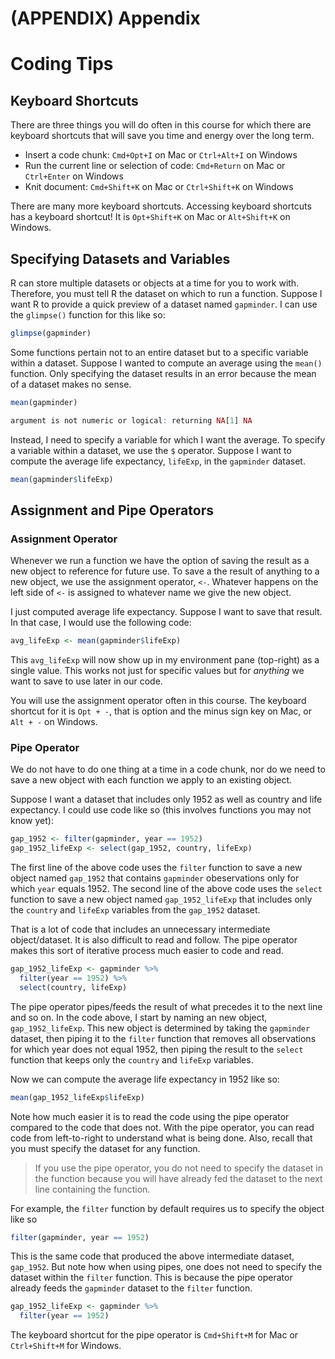 # (APPENDIX) Appendix {-} 

# Coding Tips

## Keyboard Shortcuts

There are three things you will do often in this course for which there are keyboard shortcuts that will save you time and energy over the long term.

- Insert a code chunk: `Cmd+Opt+I` on Mac or `Ctrl+Alt+I` on Windows
- Run the current line or selection of code: `Cmd+Return` on Mac or `Ctrl+Enter` on Windows
- Knit document: `Cmd+Shift+K` on Mac or `Ctrl+Shift+K` on Windows

There are many more keyboard shortcuts. Accessing keyboard shortcuts has a keyboard shortcut! It is `Opt+Shift+K` on Mac or `Alt+Shift+K` on Windows.

## Specifying Datasets and Variables

R can store multiple datasets or objects at a time for you to work with. Therefore, you must tell R the dataset on which to run a function. Suppose I want R to provide a quick preview of a dataset named `gapminder`. I can use the `glimpse()` function for this like so:

```r
glimpse(gapminder)
```

Some functions pertain not to an entire dataset but to a specific variable within a dataset. Suppose I wanted to compute an average using the `mean()` function. Only specifying the dataset results in an error because the mean of a dataset makes no sense.

```r
mean(gapminder)

argument is not numeric or logical: returning NA[1] NA
```

Instead, I need to specify a variable for which I want the average. To specify a variable within a dataset, we use the `$` operator. Suppose I want to compute the average life expectancy, `lifeExp`, in the `gapminder` dataset.

```r
mean(gapminder$lifeExp)
```

## Assignment and Pipe Operators

### Assignment Operator

Whenever we run a function we have the option of saving the result as a new object to reference for future use. To save a the result of anything to a new object, we use the assignment operator, `<-`. Whatever happens on the left side of `<-` is assigned to whatever name we give the new object.

I just computed average life expectancy. Suppose I want to save that result. In that case, I would use the following code:

```r
avg_lifeExp <- mean(gapminder$lifeExp)
```

This `avg_lifeExp` will now show up in my environment pane (top-right) as a single value. This works not just for specific values but for *anything* we want to save to use later in our code.

You will use the assignment operator often in this course. The keyboard shortcut for it is `Opt + -`, that is option and the minus sign key on Mac, or `Alt + -` on Windows.

### Pipe Operator

We do not have to do one thing at a time in a code chunk, nor do we need to save a new object with each function we apply to an existing object.

Suppose I want a dataset that includes only 1952 as well as country and life expectancy. I could use code like so (this involves functions you may not know yet):

```r
gap_1952 <- filter(gapminder, year == 1952)
gap_1952_lifeExp <- select(gap_1952, country, lifeExp)
```

The first line of the above code uses the `filter` function to save a new object named `gap_1952` that contains `gapminder` obeservations only for which `year` equals 1952. The second line of the above code uses the `select` function to save a new object named `gap_1952_lifeExp` that includes only the `country` and `lifeExp` variables from the `gap_1952` dataset.

That is a lot of code that includes an unnecessary intermediate object/dataset. It is also difficult to read and follow. The pipe operator makes this sort of iterative process much easier to code and read.

```r
gap_1952_lifeExp <- gapminder %>% 
  filter(year == 1952) %>% 
  select(country, lifeExp)
```

The pipe operator pipes/feeds the result of what precedes it to the next line and so on. In the code above, I start by naming an new object, `gap_1952_lifeExp`. This new object is determined by taking the `gapminder` dataset, then piping it to the `filter` function that removes all observations for which year does not equal 1952, then piping the result to the `select` function that keeps only the `country` and `lifeExp` variables.

Now we can compute the average life expectancy in 1952 like so:

```r
mean(gap_1952_lifeExp$lifeExp)
```

Note how much easier it is to read the code using the pipe operator compared to the code that does not. With the pipe operator, you can read code from left-to-right to understand what is being done. Also, recall that you must specify the dataset for any function.

>  If you use the pipe operator, you do not need to specify the dataset in the function because you will have already fed the dataset to the next line containing the function.

For example, the `filter` function by default requires us to specify the object like so

```r
filter(gapminder, year == 1952)
```

This is the same code that produced the above intermediate dataset, `gap_1952`. But note how when using pipes, one does not need to specify the dataset within the `filter` function. This is because the pipe operator already feeds the `gapminder` dataset to the `filter` function.

```r
gap_1952_lifeExp <- gapminder %>% 
  filter(year == 1952)
```

The keyboard shortcut for the pipe operator is `Cmd+Shift+M` for Mac or `Ctrl+Shift+M` for Windows.